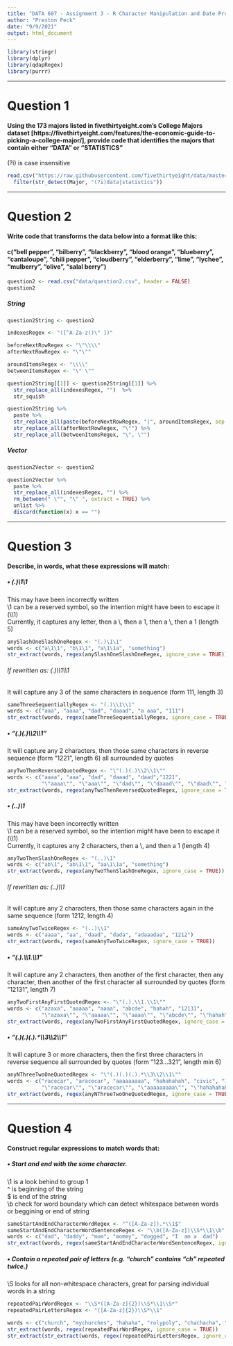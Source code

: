 ```yaml
---
title: "DATA 607 - Assignment 3 - R Character Manipulation and Date Processing"
author: "Preston Peck"
date: "9/9/2021"
output: html_document
---
```


```r
library(stringr)
library(dplyr)
library(qdapRegex)
library(purrr)
```


******

# Question 1
#### Using the 173 majors listed in fivethirtyeight.com’s College Majors dataset [https://fivethirtyeight.com/features/the-economic-guide-to-picking-a-college-major/], provide code that identifies the majors that contain either "DATA" or "STATISTICS"

(?i) is case insensitive

```r
read.csv("https://raw.githubusercontent.com/fivethirtyeight/data/master/college-majors/majors-list.csv") %>%
  filter(str_detect(Major, "(?i)data|statistics"))
```

******

# Question 2
#### Write code that transforms the data below into a format like this:
#### c("bell pepper", "bilberry", "blackberry", "blood orange", "blueberry", "cantaloupe", "chili pepper", "cloudberry", "elderberry", "lime", "lychee", "mulberry", "olive", "salal berry")

```r
question2 <- read.csv("data/question2.csv", header = FALSE)
question2
```

##### String

```r
question2String <- question2

indexesRegex <- "([^A-Za-z()\" ])"

beforeNextRowRegex <- "\"\\\\"
afterNextRowRegex <- "\"\""

aroundItemsRegex <- "\\\\"
betweenItemsRegex <- "\" \""

question2String[[1]] <- question2String[[1]] %>% 
  str_replace_all(indexesRegex, "")  %>% 
  str_squish

question2String %>% 
  paste %>%
  str_replace_all(paste(beforeNextRowRegex, "|", aroundItemsRegex, sep = ""), "")  %>%
  str_replace_all(afterNextRowRegex, "\"") %>%
  str_replace_all(betweenItemsRegex, "\", \"")
```
  
##### Vector

```r
question2Vector <- question2

question2Vector %>%
  paste %>%
  str_replace_all(indexesRegex, "") %>%
  rm_between(" \"", "\" ", extract = TRUE) %>%
  unlist %>%
  discard(function(x) x == "")
```

******

# Question 3
#### Describe, in words, what these expressions will match:
##### • (.)\1\1
This may have been incorrectly written\
\\1 can be a reserved symbol, so the intention might have been to escape it (\\\1)\
Currently, it captures any letter, then a \\, then a 1, then a \\, then a 1 (length 5)

```r
anySlashOneSlashOneRegex <- "(.)\1\1"
words <- c("a\1\1", "b\1\1", "a\1\1a", "something")
str_extract(words, regex(anySlashOneSlashOneRegex, ignore_case = TRUE))
```

###### If rewritten as: (.)\\\\1\\\\1\
It will capture any 3 of the same characters in sequence (form 111, length 3)

```r
sameThreeSequentiallyRegex <- "(.)\\1\\1"
words <- c("aaa", "aaaa", "dad", "daaad", "a aaa", "111")
str_extract(words, regex(sameThreeSequentiallyRegex, ignore_case = TRUE))
```



##### • "(.)(.)\\\2\\\1"
It will capture any 2 characters, then those same characters in reverse sequence (form "1221", length 6) all surrounded by quotes

```r
anyTwoThenReversedQuotedRegex <- "\"(.)(.)\\2\\1\""
words <- c("aaaa", "aaa", "dad", "daaad", "daad","1221",
           "\"aaaa\"", "\"aaa\"", "\"dad\"", "\"daaad\"", "\"daad\"", "\"1221\"")
str_extract(words, regex(anyTwoThenReversedQuotedRegex, ignore_case = TRUE))
```



##### • (..)\1
This may have been incorrectly written\
\\1 can be a reserved symbol, so the intention might have been to escape it (\\\1)\
Currently, it captures any 2 characters, then a \\, and then a 1 (length 4)

```r
anyTwoThenSlashOneRegex <- "(..)\1"
words <- c("ab\1", "ab\1\1", "aa\1\1a", "something")
str_extract(words, regex(anyTwoThenSlashOneRegex, ignore_case = TRUE))
```

###### If rewritten as: (..)\\\\1\
It will capture any 2 characters, then those same characters again in the same sequence (form 1212, length 4)

```r
sameAnyTwoTwiceRegex <- "(..)\\1"
words <- c("aaaa", "aa", "daad", "dada", "adaaadaa", "1212")
str_extract(words, regex(sameAnyTwoTwiceRegex, ignore_case = TRUE))
```



##### • "(.).\\\1.\\\1"
It will capture any 2 characters, then another of the first character, then any character, then another of the first character all surrounded by quotes (form "12131", length 7)

```r
anyTwoFirstAnyFirstQuotedRegex <- "\"(.).\\1.\\1\""
words <- c("azaxa", "aaaaa", "aaaa", "abcde", "hahah", "12131",
           "\"azaxa\"", "\"aaaaa\"", "\"aaaa\"", "\"abcde\"", "\"hahah\"", "\"12131\"")
str_extract(words, regex(anyTwoFirstAnyFirstQuotedRegex, ignore_case = TRUE))
```

##### • "(.)(.)(.).*\\\3\\\2\\\1"
It will capture 3 or more characters, then the first three characters in reverse sequence all surrounded by quotes (form "123...321", length min 6)

```r
anyNThreeTwoOneQuotedRegex <- "\"(.)(.)(.).*\\3\\2\\1\""
words <- c("racecar", "aracecar", "aaaaaaaaa", "hahahahah", "civic", "123...321",
           "\"racecar\"", "\"aracecar\"", "\"aaaaaaaaa\"", "\"hahahahah\"", "\"123...321\"")
str_extract(words, regex(anyNThreeTwoOneQuotedRegex, ignore_case = TRUE))
```

******

# Question 4
#### Construct regular expressions to match words that:
##### • Start and end with the same character.

\\1 is a look behind to group 1\
^ is beginning of the string\
$ is end of the string\
\\b check for word boundary which can detect whitespace between words or beggining or end of string

```r
sameStartAndEndCharacterWordRegex <- "^([A-Za-z]).*\\1$"
sameStartAndEndCharacterWordSentenceRegex <- "\\b([A-Za-z])\\S*\\1\\b"
words <- c("dad", "daddy", "mom", "mommy", "dogged", "I  am a  dad")
str_extract(words, regex(sameStartAndEndCharacterWordSentenceRegex, ignore_case = TRUE))
```

##### • Contain a repeated pair of letters (e.g. "church" contains "ch" repeated twice.)
\\S looks for all non-whitespace characters, great for parsing individual words in a string

```r
repeatedPairWordRegex <- "\\S*([A-Za-z]{2})\\S*\\1\\S*"
repeatedPairLettersRegex <- "([A-Za-z]{2})\\S*\\1"

words <- c("church", "mychurches", "hahaha", "rolypoly", "chachacha", "A rolypoly, haha!")
str_extract(words, regex(repeatedPairWordRegex, ignore_case = TRUE))
str_extract(str_extract(words, regex(repeatedPairLettersRegex, ignore_case = TRUE)), "^.{2}")
```